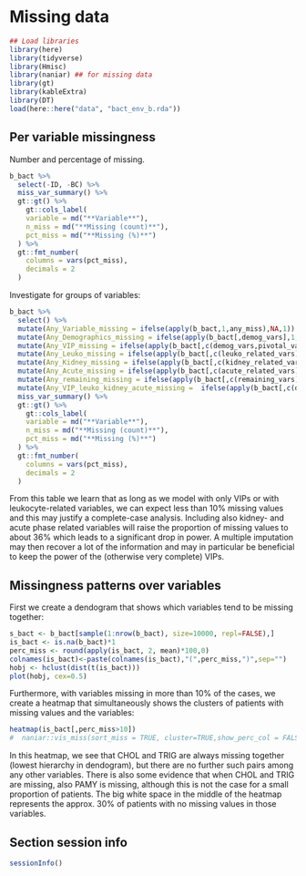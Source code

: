 # Missing data


```r
## Load libraries
library(here)
library(tidyverse)
library(Hmisc)
library(naniar) ## for missing data 
library(gt)
library(kableExtra)
library(DT)
load(here::here("data", "bact_env_b.rda"))

```


## Per variable missingness

Number and percentage of missing. 

```r
b_bact %>%
  select(-ID, -BC) %>%
  miss_var_summary() %>%
  gt::gt() %>%
    gt::cols_label(
    variable = md("**Variable**"),
    n_miss = md("**Missing (count)**"),
    pct_miss = md("**Missing (%)**")
  ) %>%
  gt::fmt_number(
    columns = vars(pct_miss),
    decimals = 2
  )

```


Investigate for groups of variables:

```r
b_bact %>%
  select() %>%
  mutate(Any_Variable_missing = ifelse(apply(b_bact,1,any_miss),NA,1)) %>%
  mutate(Any_Demographics_missing = ifelse(apply(b_bact[,demog_vars],1,any_miss),NA,1)) %>%
  mutate(Any_VIP_missing = ifelse(apply(b_bact[,c(demog_vars,pivotal_vars, vip_vars)],1,any_miss),NA,1)) %>%
  mutate(Any_Leuko_missing = ifelse(apply(b_bact[,c(leuko_related_vars)],1,any_miss),NA,1)) %>%
  mutate(Any_Kidney_missing = ifelse(apply(b_bact[,c(kidney_related_vars)],1,any_miss),NA,1)) %>%
  mutate(Any_Acute_missing = ifelse(apply(b_bact[,c(acute_related_vars)],1,any_miss),NA,1)) %>%
  mutate(Any_remaining_missing = ifelse(apply(b_bact[,c(remaining_vars)],1,any_miss),NA,1)) %>%
  mutate(Any_VIP_leuko_kidney_acute_missing =  ifelse(apply(b_bact[,c(demog_vars,pivotal_vars, vip_vars, leuko_related_vars, leuko_ratio_vars, kidney_related_vars, acute_related_vars)],1,any_miss),NA,1)) %>%
  miss_var_summary() %>%
  gt::gt() %>%
    gt::cols_label(
    variable = md("**Variable**"),
    n_miss = md("**Missing (count)**"),
    pct_miss = md("**Missing (%)**")
  ) %>%
  gt::fmt_number(
    columns = vars(pct_miss),
    decimals = 2
  )

```

From this table we learn that as long as we model with only VIPs or with leukocyte-related variables, we can expect less than 10% missing values and this may justify a complete-case analysis. Including also kidney- and acute phase related variables will raise the proportion of missing values to about 36% which leads to a significant drop in power. A multiple imputation may then recover a lot of the information and may in particular be beneficial to keep the power of the (otherwise very complete) VIPs.


## Missingness patterns over variables


First we create a dendogram that shows which variables tend to be missing together:

```r
s_bact <- b_bact[sample(1:nrow(b_bact), size=10000, repl=FALSE),]
is_bact <- is.na(b_bact)*1
perc_miss <- round(apply(is_bact, 2, mean)*100,0)
colnames(is_bact)<-paste(colnames(is_bact),"(",perc_miss,")",sep="")
hobj <- hclust(dist(t(is_bact)))
plot(hobj, cex=0.5)
```

Furthermore, with variables missing in more than 10% of the cases, we create a heatmap that simultaneously shows the clusters of patients with missing values and the variables:



```r
heatmap(is_bact[,perc_miss>10])
#  naniar::vis_miss(sort_miss = TRUE, cluster=TRUE,show_perc_col = FALSE) 
```

In this heatmap, we see that CHOL and TRIG are always missing together (lowest hierarchy in dendogram), but there are no further such pairs among any other variables. There is also some evidence that when CHOL and TRIG are missing, also PAMY is missing, although this is not the case for a small proportion of patients. The big white space in the middle of the heatmap represents the approx. 30% of patients with no missing values in those variables.





## Section session info

```r
sessionInfo()
```
